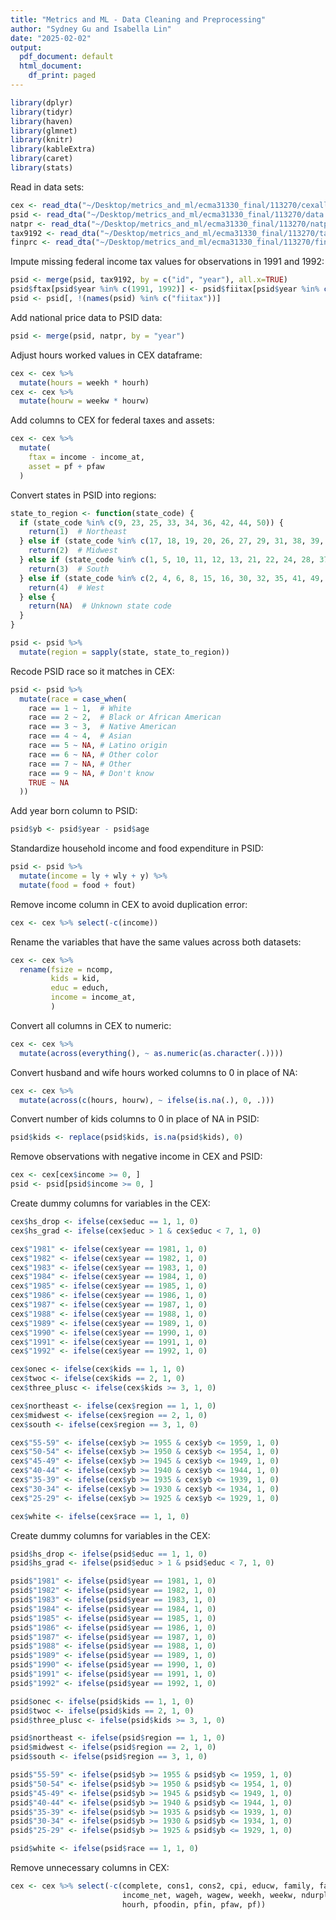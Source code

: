 ```yaml
---
title: "Metrics and ML - Data Cleaning and Preprocessing"
author: "Sydney Gu and Isabella Lin"
date: "2025-02-02"
output:
  pdf_document: default
  html_document:
    df_print: paged
---
```


```r
library(dplyr)
library(tidyr)
library(haven)
library(glmnet)
library(knitr)
library(kableExtra)
library(caret)
library(stats)
```

Read in data sets:
```r
cex <- read_dta("~/Desktop/metrics_and_ml/ecma31330_final/113270/cexall.dta")
psid <- read_dta("~/Desktop/metrics_and_ml/ecma31330_final/113270/data.dta")
natpr <- read_dta("~/Desktop/metrics_and_ml/ecma31330_final/113270/natpr.dta")
tax9192 <- read_dta("~/Desktop/metrics_and_ml/ecma31330_final/113270/tax9192.dta")
finprc <- read_dta("~/Desktop/metrics_and_ml/ecma31330_final/113270/finprice.dta")
```

Impute missing federal income tax values for observations in 1991 and 1992:
```r
psid <- merge(psid, tax9192, by = c("id", "year"), all.x=TRUE)
psid$ftax[psid$year %in% c(1991, 1992)] <- psid$fiitax[psid$year %in% c(1991, 1992)]
psid <- psid[, !(names(psid) %in% c("fiitax"))]
```

Add national price data to PSID data:
```r
psid <- merge(psid, natpr, by = "year")
```

Adjust hours worked values in CEX dataframe:
```r
cex <- cex %>%
  mutate(hours = weekh * hourh)
cex <- cex %>%
  mutate(hourw = weekw * hourw)
```

Add columns to CEX for federal taxes and assets:
```r
cex <- cex %>%
  mutate(
    ftax = income - income_at,  
    asset = pf + pfaw          
  )
```

Convert states in PSID into regions:
```r
state_to_region <- function(state_code) {
  if (state_code %in% c(9, 23, 25, 33, 34, 36, 42, 44, 50)) {
    return(1)  # Northeast
  } else if (state_code %in% c(17, 18, 19, 20, 26, 27, 29, 31, 38, 39, 46, 55)) {
    return(2)  # Midwest
  } else if (state_code %in% c(1, 5, 10, 11, 12, 13, 21, 22, 24, 28, 37, 40, 45, 47, 48, 51, 54)) {
    return(3)  # South
  } else if (state_code %in% c(2, 4, 6, 8, 15, 16, 30, 32, 35, 41, 49, 53, 56)) {
    return(4)  # West
  } else {
    return(NA)  # Unknown state code
  }
}

psid <- psid %>%
  mutate(region = sapply(state, state_to_region))
```

Recode PSID race so it matches in CEX:
```r
psid <- psid %>%
  mutate(race = case_when(
    race == 1 ~ 1,  # White
    race == 2 ~ 2,  # Black or African American
    race == 3 ~ 3,  # Native American
    race == 4 ~ 4,  # Asian
    race == 5 ~ NA, # Latino origin
    race == 6 ~ NA, # Other color
    race == 7 ~ NA, # Other
    race == 9 ~ NA, # Don't know
    TRUE ~ NA      
  ))
```

Add year born column to PSID:
```r
psid$yb <- psid$year - psid$age
```

Standardize household income and food expenditure in PSID:
```r
psid <- psid %>%
  mutate(income = ly + wly + y) %>%
  mutate(food = food + fout)
```

Remove income column in CEX to avoid duplication error:
```r
cex <- cex %>% select(-c(income))
```

Rename the variables that have the same values across both datasets:
```r
cex <- cex %>%
  rename(fsize = ncomp,
         kids = kid,
         educ = educh,
         income = income_at,
         )
```

Convert all columns in CEX to numeric:
```r
cex <- cex %>%
  mutate(across(everything(), ~ as.numeric(as.character(.))))
```

Convert husband and wife hours worked columns to 0 in place of NA:
```r
cex <- cex %>%
  mutate(across(c(hours, hourw), ~ ifelse(is.na(.), 0, .)))
```

Convert number of kids columns to 0 in place of NA in PSID:
```r
psid$kids <- replace(psid$kids, is.na(psid$kids), 0)
```

Remove observations with negative income in CEX and PSID:
```r
cex <- cex[cex$income >= 0, ]
psid <- psid[psid$income >= 0, ]
```

Create dummy columns for variables in the CEX:
```r
cex$hs_drop <- ifelse(cex$educ == 1, 1, 0)
cex$hs_grad <- ifelse(cex$educ > 1 & cex$educ < 7, 1, 0)

cex$"1981" <- ifelse(cex$year == 1981, 1, 0)
cex$"1982" <- ifelse(cex$year == 1982, 1, 0)
cex$"1983" <- ifelse(cex$year == 1983, 1, 0)
cex$"1984" <- ifelse(cex$year == 1984, 1, 0)
cex$"1985" <- ifelse(cex$year == 1985, 1, 0)
cex$"1986" <- ifelse(cex$year == 1986, 1, 0)
cex$"1987" <- ifelse(cex$year == 1987, 1, 0)
cex$"1988" <- ifelse(cex$year == 1988, 1, 0)
cex$"1989" <- ifelse(cex$year == 1989, 1, 0)
cex$"1990" <- ifelse(cex$year == 1990, 1, 0)
cex$"1991" <- ifelse(cex$year == 1991, 1, 0)
cex$"1992" <- ifelse(cex$year == 1992, 1, 0)

cex$onec <- ifelse(cex$kids == 1, 1, 0)
cex$twoc <- ifelse(cex$kids == 2, 1, 0)
cex$three_plusc <- ifelse(cex$kids >= 3, 1, 0)

cex$northeast <- ifelse(cex$region == 1, 1, 0)
cex$midwest <- ifelse(cex$region == 2, 1, 0)
cex$south <- ifelse(cex$region == 3, 1, 0)

cex$"55-59" <- ifelse(cex$yb >= 1955 & cex$yb <= 1959, 1, 0)
cex$"50-54" <- ifelse(cex$yb >= 1950 & cex$yb <= 1954, 1, 0)
cex$"45-49" <- ifelse(cex$yb >= 1945 & cex$yb <= 1949, 1, 0)
cex$"40-44" <- ifelse(cex$yb >= 1940 & cex$yb <= 1944, 1, 0)
cex$"35-39" <- ifelse(cex$yb >= 1935 & cex$yb <= 1939, 1, 0)
cex$"30-34" <- ifelse(cex$yb >= 1930 & cex$yb <= 1934, 1, 0)
cex$"25-29" <- ifelse(cex$yb >= 1925 & cex$yb <= 1929, 1, 0)

cex$white <- ifelse(cex$race == 1, 1, 0)
```


Create dummy columns for variables in the CEX:
```r
psid$hs_drop <- ifelse(psid$educ == 1, 1, 0)
psid$hs_grad <- ifelse(psid$educ > 1 & psid$educ < 7, 1, 0)

psid$"1981" <- ifelse(psid$year == 1981, 1, 0)
psid$"1982" <- ifelse(psid$year == 1982, 1, 0)
psid$"1983" <- ifelse(psid$year == 1983, 1, 0)
psid$"1984" <- ifelse(psid$year == 1984, 1, 0)
psid$"1985" <- ifelse(psid$year == 1985, 1, 0)
psid$"1986" <- ifelse(psid$year == 1986, 1, 0)
psid$"1987" <- ifelse(psid$year == 1987, 1, 0)
psid$"1988" <- ifelse(psid$year == 1988, 1, 0)
psid$"1989" <- ifelse(psid$year == 1989, 1, 0)
psid$"1990" <- ifelse(psid$year == 1990, 1, 0)
psid$"1991" <- ifelse(psid$year == 1991, 1, 0)
psid$"1992" <- ifelse(psid$year == 1992, 1, 0)

psid$onec <- ifelse(psid$kids == 1, 1, 0)
psid$twoc <- ifelse(psid$kids == 2, 1, 0)
psid$three_plusc <- ifelse(psid$kids >= 3, 1, 0)

psid$northeast <- ifelse(psid$region == 1, 1, 0)
psid$midwest <- ifelse(psid$region == 2, 1, 0)
psid$south <- ifelse(psid$region == 3, 1, 0)

psid$"55-59" <- ifelse(psid$yb >= 1955 & psid$yb <= 1959, 1, 0)
psid$"50-54" <- ifelse(psid$yb >= 1950 & psid$yb <= 1954, 1, 0)
psid$"45-49" <- ifelse(psid$yb >= 1945 & psid$yb <= 1949, 1, 0)
psid$"40-44" <- ifelse(psid$yb >= 1940 & psid$yb <= 1944, 1, 0)
psid$"35-39" <- ifelse(psid$yb >= 1935 & psid$yb <= 1939, 1, 0)
psid$"30-34" <- ifelse(psid$yb >= 1930 & psid$yb <= 1934, 1, 0)
psid$"25-29" <- ifelse(psid$yb >= 1925 & psid$yb <= 1929, 1, 0)

psid$white <- ifelse(psid$race == 1, 1, 0)

```

Remove unnecessary columns in CEX:
```r
cex <- cex %>% select(-c(complete, cons1, cons2, cpi, educw, family, famtype, 
                         income_net, wageh, wagew, weekh, weekw, ndurplus, 
                         hourh, pfoodin, pfin, pfaw, pf))
```
